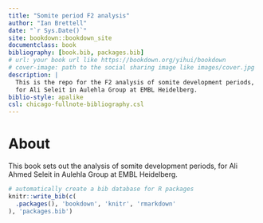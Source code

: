 ```yaml
--- 
title: "Somite period F2 analysis"
author: "Ian Brettell"
date: "`r Sys.Date()`"
site: bookdown::bookdown_site
documentclass: book
bibliography: [book.bib, packages.bib]
# url: your book url like https://bookdown.org/yihui/bookdown
# cover-image: path to the social sharing image like images/cover.jpg
description: |
  This is the repo for the F2 analysis of somite development periods,
  for Ali Seleit in Aulehla Group at EMBL Heidelberg.
biblio-style: apalike
csl: chicago-fullnote-bibliography.csl
---
```


# About

This book sets out the analysis of somite development periods, for Ali Ahmed Seleit in Aulehla Group at EMBL Heidelberg.

```r
# automatically create a bib database for R packages
knitr::write_bib(c(
  .packages(), 'bookdown', 'knitr', 'rmarkdown'
), 'packages.bib')
```

